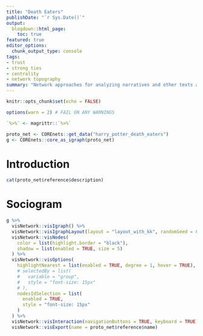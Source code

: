 ```yaml
---
title: "Death Eaters"
publishDate: "`r Sys.Date()`"
output: 
  blogdown::html_page:
    toc: true
featured: true
editor_options: 
  chunk_output_type: console
tags: 
- trust
- strong ties
- centrality
- network topography
summary: "Network approaches for analyzing narratives and other texts are being used with increasing frequency. They are seen as capable of identifying key actors and events, highlighting semantic structures, and uncovering underlying meanings and mental models. Numerous network approaches exist. In this paper, the authors adopt an approach where the characters in the story are nodes and the ties linking indicate some type of interaction between them. The authors explore the effects of tie strength between members of two “dark networks” found in the Harry Potter novels—Dumbledore’s Army and Voldemort’s Death Eaters. Drawing on centrality measures, this analysis finds that a handful of secondary characters play roles as important, or almost as important, as Harry Potter and Lord Voldemort. Moreover, a comparison of the topographical structure of the two networks suggests that if the fictional world of Harry Potter remotely mirrors the real one, Dumbledore’s Army is built to withstand stress and uncertainty, while the Death Eaters is not, suggesting that that J. K. Rowling has an intuitive understanding of a key difference between networks built on trust and those built on fear. The former live to fight another day; the latter do not."
---
```




```r
knitr::opts_chunk$set(echo = FALSE)

options(warn = 2) # FAIL ON ANY WARNINGS

`%>%` <- magrittr::`%>%`
```

```r
proto_net <- COREnets::get_data("harry_potter_death_eaters")
g <- COREnets::core_as_igraph(proto_net)
```


# Introduction

```r
cat(proto_net$reference$description)
```

# Sociogram


```r
g %>% 
  visNetwork::visIgraph() %>% 
  visNetwork::visIgraphLayout(layout = "layout_with_kk", randomSeed = 831) %>% 
  visNetwork::visNodes(
    color = list(highlight.border = "black"), 
    shadow = list(enabled = TRUE, size = 5)
  ) %>% 
  visNetwork::visOptions(
    highlightNearest = list(enabled = TRUE, degree = 1, hover = TRUE),
    # selectedBy = list(
    #   variable = "group",
    #   style = "font-size: 15px"
    # ),
    nodesIdSelection = list(
      enabled = TRUE,
      style = "font-size: 15px"
    )
  ) %>% 
  visNetwork::visInteraction(navigationButtons = TRUE, keyboard = TRUE) %>% 
  visNetwork::visExport(name = proto_net$reference$name)
```








